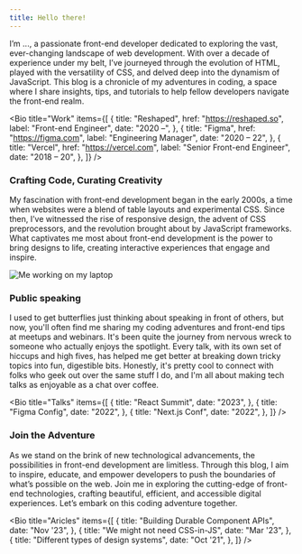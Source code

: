 ```yaml
---
title: Hello there!
---
```


I’m ..., a passionate front-end developer dedicated to exploring the vast, ever-changing landscape of web development. With over a decade of experience under my belt, I’ve journeyed through the evolution of HTML, played with the versatility of CSS, and delved deep into the dynamism of JavaScript. This blog is a chronicle of my adventures in coding, a space where I share insights, tips, and tutorials to help fellow developers navigate the front-end realm.

<Bio
  title="Work"
  items={[
    {
      title: "Reshaped",
      href: "https://reshaped.so",
      label: "Front-end Engineer",
      date: "2020 –",
    },
    {
      title: "Figma",
      href: "https://figma.com",
      label: "Engineering Manager",
      date: "2020 – 22",
    },
    {
      title: "Vercel",
      href: "https://vercel.com",
      label: "Senior Front-end Engineer",
      date: "2018 – 20",
    },
  ]}
/>

### Crafting Code, Curating Creativity

My fascination with front-end development began in the early 2000s, a time when websites were a blend of table layouts and experimental CSS. Since then, I’ve witnessed the rise of responsive design, the advent of CSS preprocessors, and the revolution brought about by JavaScript frameworks. What captivates me most about front-end development is the power to bring designs to life, creating interactive experiences that engage and inspire.

![Me working on my laptop](/img/photo.webp)

### Public speaking

I used to get butterflies just thinking about speaking in front of others, but now, you'll often find me sharing my coding adventures and front-end tips at meetups and webinars. It's been quite the journey from nervous wreck to someone who actually enjoys the spotlight. Every talk, with its own set of hiccups and high fives, has helped me get better at breaking down tricky topics into fun, digestible bits. Honestly, it's pretty cool to connect with folks who geek out over the same stuff I do, and I'm all about making tech talks as enjoyable as a chat over coffee.

<Bio
  title="Talks"
  items={[
    {
      title: "React Summit",
      date: "2023",
    },
    {
      title: "Figma Config",
      date: "2022",
    },
    {
      title: "Next.js Conf",
      date: "2022",
    },
  ]}
/>

### Join the Adventure

As we stand on the brink of new technological advancements, the possibilities in front-end development are limitless. Through this blog, I aim to inspire, educate, and empower developers to push the boundaries of what’s possible on the web. Join me in exploring the cutting-edge of front-end technologies, crafting beautiful, efficient, and accessible digital experiences. Let’s embark on this coding adventure together.

<Bio
  title="Aricles"
  items={[
    {
      title: "Building Durable Component APIs",
      date: "Nov '23",
    },
    {
      title: "We might not need CSS-in-JS",
      date: "Mar '23",
    },
    {
      title: "Different types of design systems",
      date: "Oct '21",
    },
  ]}
/>
